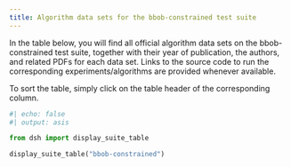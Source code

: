 ```yaml
---
title: Algorithm data sets for the bbob-constrained test suite
---
```


In the table below, you will find all official algorithm data sets on the bbob-constrained test suite, 
together with their year of publication, the authors, and related PDFs for each data set. Links to the 
source code to run the corresponding experiments/algorithms are provided whenever available.

To sort the table, simply click on the table header of the corresponding column.

```python
#| echo: false
#| output: asis

from dsh import display_suite_table

display_suite_table("bbob-constrained")
```

<script type="text/javascript" src="/assets/js/sort-table.js"></script>
<link rel="stylesheet" href="/assets/css/data-table.css"/>
